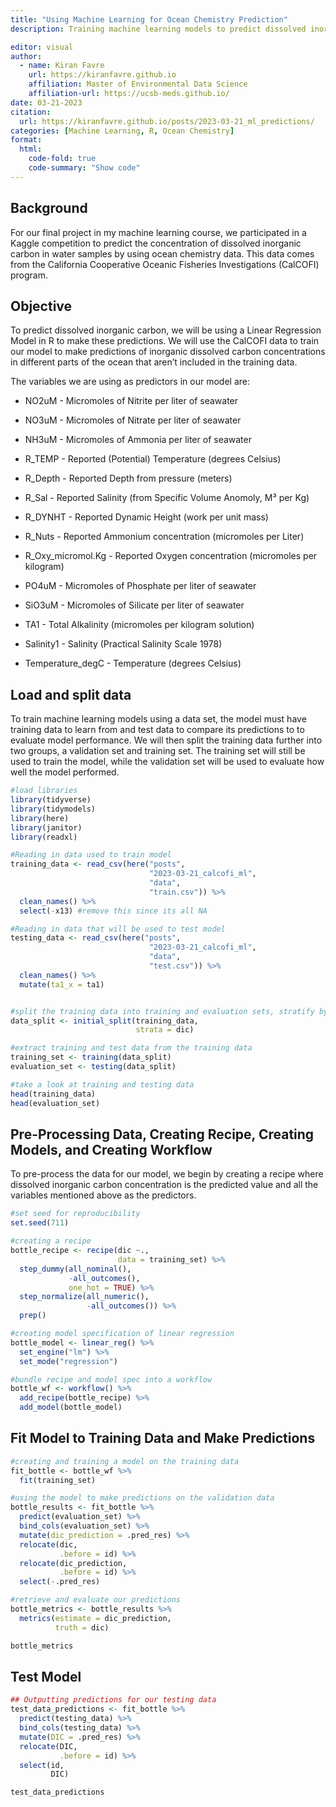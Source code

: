 ```yaml
---
title: "Using Machine Learning for Ocean Chemistry Prediction"
description: Training machine learning models to predict dissolved inorganic carbon in water samples.

editor: visual
author:
  - name: Kiran Favre
    url: https://kiranfavre.github.io
    affiliation: Master of Environmental Data Science
    affiliation-url: https://ucsb-meds.github.io/
date: 03-21-2023
citation: 
  url: https://kiranfavre.github.io/posts/2023-03-21_ml_predictions/ 
categories: [Machine Learning, R, Ocean Chemistry]
format:
  html:
    code-fold: true
    code-summary: "Show code"
---
```


## Background

For our final project in my machine learning course, we participated in a Kaggle competition to predict the concentration of dissolved inorganic carbon in water samples by using ocean chemistry data. This data comes from the California Cooperative Oceanic Fisheries Investigations (CalCOFI) program.

## Objective

To predict dissolved inorganic carbon, we will be using a Linear Regression Model in R to make these predictions. We will use the CalCOFI data to train our model to make predictions of inorganic dissolved carbon concentrations in different parts of the ocean that aren't included in the training data.

The variables we are using as predictors in our model are:

-   NO2uM - Micromoles of Nitrite per liter of seawater

-   NO3uM - Micromoles of Nitrate per liter of seawater

-   NH3uM - Micromoles of Ammonia per liter of seawater

-   R_TEMP - Reported (Potential) Temperature (degrees Celsius)

-   R_Depth - Reported Depth from pressure (meters)

-   R_Sal - Reported Salinity (from Specific Volume Anomoly, M³ per Kg)

-   R_DYNHT - Reported Dynamic Height (work per unit mass)

-   R_Nuts - Reported Ammonium concentration (micromoles per Liter)

-   R_Oxy_micromol.Kg - Reported Oxygen concentration (micromoles per kilogram)

-   PO4uM - Micromoles of Phosphate per liter of seawater

-   SiO3uM - Micromoles of Silicate per liter of seawater

-   TA1 - Total Alkalinity (micromoles per kilogram solution)

-   Salinity1 - Salinity (Practical Salinity Scale 1978)

-   Temperature_degC - Temperature (degrees Celsius)

## Load and split data

To train machine learning models using a data set, the model must have training data to learn from and test data to compare its predictions to to evaluate model performance. We will then split the training data further into two groups, a validation set and training set. The training set will still be used to train the model, while the validation set will be used to evaluate how well the model performed.

```r
#load libraries 
library(tidyverse)
library(tidymodels)
library(here)
library(janitor)
library(readxl)
```

```r
#Reading in data used to train model
training_data <- read_csv(here("posts",
                               "2023-03-21_calcofi_ml",
                               "data",
                               "train.csv")) %>%
  clean_names() %>%
  select(-x13) #remove this since its all NA

#Reading in data that will be used to test model
testing_data <- read_csv(here("posts",
                               "2023-03-21_calcofi_ml",
                               "data",
                               "test.csv")) %>%
  clean_names() %>% 
  mutate(ta1_x = ta1)


#split the training data into training and evaluation sets, stratify by dissolved inorganic carbon concentration
data_split <- initial_split(training_data,
                            strata = dic)

#extract training and test data from the training data
training_set <- training(data_split)
evaluation_set <- testing(data_split)

#take a look at training and testing data 
head(training_data)
head(evaluation_set)
```

## Pre-Processing Data, Creating Recipe, Creating Models, and Creating Workflow

To pre-process the data for our model, we begin by creating a recipe where dissolved inorganic carbon concentration is the predicted value and all the variables mentioned above as the predictors. 
```r
#set seed for reproducibility
set.seed(711)

#creating a recipe
bottle_recipe <- recipe(dic ~.,
                        data = training_set) %>% 
  step_dummy(all_nominal(),
             -all_outcomes(),
             one_hot = TRUE) %>% 
  step_normalize(all_numeric(),
                 -all_outcomes()) %>% 
  prep()

#creating model specification of linear regression
bottle_model <- linear_reg() %>% 
  set_engine("lm") %>% 
  set_mode("regression")

#bundle recipe and model spec into a workflow
bottle_wf <- workflow() %>% 
  add_recipe(bottle_recipe) %>% 
  add_model(bottle_model)
```

## Fit Model to Training Data and Make Predictions

```r
#creating and training a model on the training data
fit_bottle <- bottle_wf %>%
  fit(training_set)

#using the model to make predictions on the validation data   
bottle_results <- fit_bottle %>% 
  predict(evaluation_set) %>%
  bind_cols(evaluation_set) %>% 
  mutate(dic_prediction = .pred_res) %>% 
  relocate(dic,
           .before = id) %>% 
  relocate(dic_prediction,
           .before = id) %>% 
  select(-.pred_res)

#retrieve and evaluate our predictions
bottle_metrics <- bottle_results %>%
  metrics(estimate = dic_prediction,
          truth = dic)

bottle_metrics
```

## Test Model

```r
## Outputting predictions for our testing data
test_data_predictions <- fit_bottle %>% 
  predict(testing_data) %>%
  bind_cols(testing_data) %>% 
  mutate(DIC = .pred_res) %>% 
  relocate(DIC,
           .before = id) %>% 
  select(id,
         DIC)

test_data_predictions
```
